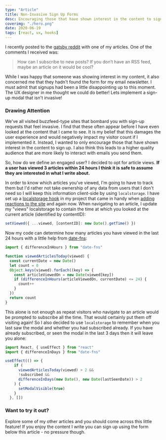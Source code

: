 ```yaml
---
type: "Article"
title: Non-Invasive Sign Up Forms
desc: Encouraging those that have shown interest in the content to sign up. Creating a higher quality audience that are more likely to interact with emails I send them. Working out how we can define an engaged user.
coverimg: "./hero.png"
date: 2020-06-19
tags: [react, ux, hooks]
---
```

I recently posted to the [gatsby reddit](https://www.reddit.com/r/gatsbyjs/) with one of my articles. One of the comments I received was:

> How can I subscribe to new posts? If you don’t have an RSS feed, maybe an article on it would be cool?

While I was happy that someone was showing interest in my content, it also concerned me that they hadn't found the form for my email newsletter. I must admit that signups had been a little disappointing up to this moment. The UX designer in me thought we could do better! Lets implement a sign-up modal that isn't invasive! 

### Drawing Attention

We've all visited buzzfeed-type sites that bombard you with sign-up requests that feel invasive. I find that these often appear before I have even looked at the content that I came to see. It is my belief that this damages the user experience and would negatively impact my visitor count if I implemented it. Instead, I wanted to only encourage those that have shown interest in the content to sign up. I also think this leads to a higher quality audience that are more likely to interact with emails you send them.

So, how do we define an engaged user? I decided to opt for article views. **If a user has viewed 3 articles within 24 hours I think it is safe to assume they are interested in what I write about.** 

In order to know which articles you've viewed, I'm going to have to track them but I'd rather not take ownership of any data from users that I don't need so I will keep this information client-side by using `localstorage`. I have set up a [localstorage hook](https://github.com/slarsendisney/personal-site/blob/master/src/utils/customHooks.js) in my project that came in handy when [adding reactions to the site](/articles/Creating-Page-Reactions) and again now. When navigating to an article, I update my "views" localstorage to contain the time at which you looked at the current article (identified by contentID):

```jsx
setViewed({ ...viewed, [contentID]: new Date().getTime() })
```

Now my code can determine how many articles you have viewed in the last 24 hours with a little help from [date-fns](https://date-fns.org/):

```jsx
import { differenceInHours } from "date-fns"

function viewedArticlesToday(viewed) {
  const currentDate = new Date()
  let count = 0
  Object.keys(viewed).forEach((key) => {
    const articleViewedOn = new Date(viewed[key])
    if (differenceInHours(articleViewedOn, currentDate) <= 24) {
      count++
    }
  })
  return count
}
```

This alone is not enough as repeat visitors who navigate to an article would be prompted to subscribe all the time. That would certainly put them off visiting again! So I also decided to use `localstorage` to remember when you last saw the modal and whether you had subscribed already. If you have already subscribed, or seen the modal in the last 3 days then it will leave you alone:

```jsx
import React, { useEffect } from "react"
import { differenceInDays } from "date-fns"

useEffect(() => {
    if (
      viewedArticlesToday(viewed) > 2 &&
      !subscribed &&
      differenceInDays(new Date(), new Date(lastSeenDate)) > 2
    ) {
      setModalVisible(true)
    }
  }, [])
```

### Want to try it out? 

Explore some of my other articles and you should come across this little feature! If you enjoy the content I write you can sign up using the form below this article - no pressure though.
